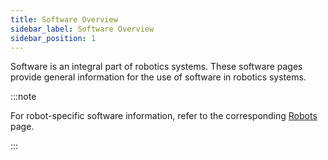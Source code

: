 ```yaml
---
title: Software Overview
sidebar_label: Software Overview
sidebar_position: 1
---
```


Software is an integral part of robotics systems. These software pages provide general
information for the use of software in robotics systems.

:::note

For robot-specific software information, refer to the corresponding [Robots](/docs/robots) page.

:::
